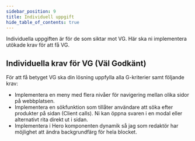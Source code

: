 ```yaml
---
sidebar_position: 9
title: Individuell uppgift
hide_table_of_contents: true
---
```



Individuella uppgiften är för de som siktar mot VG. Här ska ni implementera utökade krav för att få VG.

<ContentCountdownWrapper datetime="2025-08-25T09:00:00Z">

## Individuella krav för VG (Väl Godkänt)

För att få betyget VG ska din lösning uppfylla alla G-kriterier samt följande krav:

- Implementera en meny med flera nivåer för navigering mellan olika sidor på webbplatsen.
- Implementera en sökfunktion som tillåter användare att söka efter produkter på sidan (Client calls).  Ni kan öppna svaren i en modal eller alternativt rita direkt ut i sidan.
- Implementera i Hero komponenten dynamik så jag som redaktör har möjlighet
att ändra backgrundfärg för hela blocket.

</ContentCountdownWrapper>
